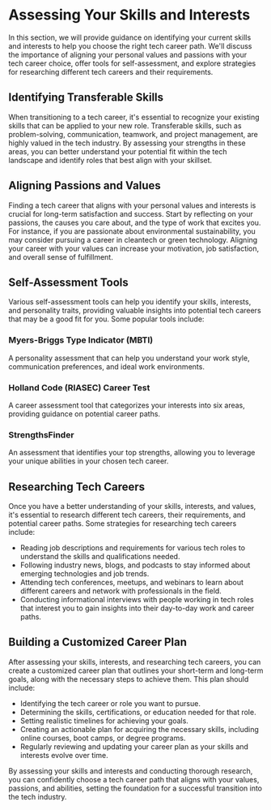 # Assessing Your Skills and Interests

In this section, we will provide guidance on identifying your current skills and interests to help you choose the right
tech career path. We'll discuss the importance of aligning your personal values and passions with your tech career choice,
offer tools for self-assessment, and explore strategies for researching different tech careers and their requirements.

## Identifying Transferable Skills

When transitioning to a tech career, it's essential to recognize your existing skills that can be applied to your new role.
Transferable skills, such as problem-solving, communication, teamwork, and project management, are highly valued in the
tech industry. By assessing your strengths in these areas, you can better understand your potential fit within the tech
landscape and identify roles that best align with your skillset.

## Aligning Passions and Values

Finding a tech career that aligns with your personal values and interests is crucial for long-term satisfaction and success.
Start by reflecting on your passions, the causes you care about, and the type of work that excites you. For instance, if
you are passionate about environmental sustainability, you may consider pursuing a career in cleantech or green technology.
Aligning your career with your values can increase your motivation, job satisfaction, and overall sense of fulfillment.

## Self-Assessment Tools

Various self-assessment tools can help you identify your skills, interests, and personality traits, providing valuable
insights into potential tech careers that may be a good fit for you. Some popular tools include:

### Myers-Briggs Type Indicator (MBTI)

A personality assessment that can help you understand your work style, communication preferences, and ideal work environments.

### Holland Code (RIASEC) Career Test

A career assessment tool that categorizes your interests into six areas, providing guidance on potential career paths.

### StrengthsFinder

An assessment that identifies your top strengths, allowing you to leverage your unique abilities in your chosen tech career.

## Researching Tech Careers

Once you have a better understanding of your skills, interests, and values, it's essential to research different tech careers,
their requirements, and potential career paths. Some strategies for researching tech careers include:

- Reading job descriptions and requirements for various tech roles to understand the skills and qualifications needed.
- Following industry news, blogs, and podcasts to stay informed about emerging technologies and job trends.
- Attending tech conferences, meetups, and webinars to learn about different careers and network with professionals in the
  field.
- Conducting informational interviews with people working in tech roles that interest you to gain insights into their
  day-to-day work and career paths.

## Building a Customized Career Plan

After assessing your skills, interests, and researching tech careers, you can create a customized career plan that outlines
your short-term and long-term goals, along with the necessary steps to achieve them. This plan should include:

- Identifying the tech career or role you want to pursue.
- Determining the skills, certifications, or education needed for that role.
- Setting realistic timelines for achieving your goals.
- Creating an actionable plan for acquiring the necessary skills, including online courses, boot camps, or degree programs.
- Regularly reviewing and updating your career plan as your skills and interests evolve over time.

By assessing your skills and interests and conducting thorough research, you can confidently choose a tech career path
that aligns with your values, passions, and abilities, setting the foundation for a successful transition into the tech
industry.
